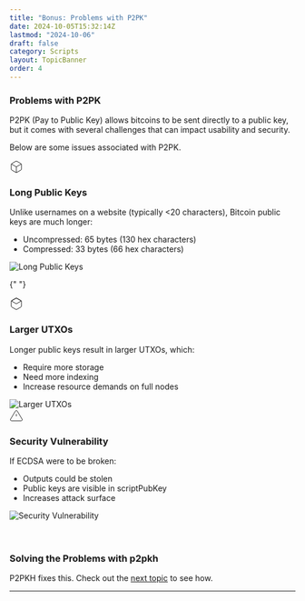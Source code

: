 ```yaml
---
title: "Bonus: Problems with P2PK"
date: 2024-10-05T15:32:14Z
lastmod: "2024-10-06"
draft: false
category: Scripts
layout: TopicBanner
order: 4
---
```



### Problems with P2PK

P2PK (Pay to Public Key) allows bitcoins to be sent directly to a public key, but it comes with several challenges that can impact usability and security.

Below are some issues associated with P2PK.

<div className="grid grid-cols-1 md:grid-cols-3 gap-6 mt-8 full-width text-vscode-text-light ">
  <div className="bg-red-100 dark:bg-red-100 p-6 rounded-lg shadow-md flex flex-col justify-between">
    <div>
      <div className="flex items-center mb-3">
        <svg xmlns="http://www.w3.org/2000/svg" width="24" height="24" viewBox="0 0 24 24" fill="none" stroke="currentColor" strokeWidth="2" strokeLinecap="round" strokeLinejoin="round" className="text-red-700 dark:text-red-700 mr-2 flex-shrink-0">
          <path d="M21 16V8a2 2 0 0 0-1-1.73l-7-4a2 2 0 0 0-2 0l-7 4A2 2 0 0 0 3 8v8a2 2 0 0 0 1 1.73l7 4a2 2 0 0 0 2 0l7-4A2 2 0 0 0 21 16z"></path>
          <polyline points="3.27 6.96 12 12.01 20.73 6.96"></polyline>
          <line x1="12" y1="22.08" x2="12" y2="12"></line>
        </svg>
        <h3 className="text-lg font-semibold text-red-700 dark:text-red-700 mt-1 my-auto">Long Public Keys</h3>
      </div>
      <div className="text-sm mb-4 ml-8">
        Unlike usernames on a website (typically &lt;20 characters), Bitcoin public keys are much longer:
      </div>
      <ul className="list-disc list-inside mb-4 text-sm ml-8">
        <li>Uncompressed: 65 bytes (130 hex characters)</li>
        <li>Compressed: 33 bytes (66 hex characters)</li>
      </ul>
    </div>
    <img src="/bitcoin-topics/static/images/topics/p2pk/p2pk-problem1.png" alt="Long Public Keys" className="w-full h-auto mt-auto" />
  </div>

{" "}

<div className="bg-orange-100 dark:bg-orange-100 p-6 rounded-lg shadow-md flex flex-col justify-between">
    <div>
        <div className="flex items-center mb-3">
            <svg
                xmlns="http://www.w3.org/2000/svg"
                width="24"
                height="24"
                viewBox="0 0 24 24"
                fill="none"
                stroke="currentColor"
                strokeWidth="2"
                strokeLinecap="round"
                strokeLinejoin="round"
                className="text-orange-700 dark:text-orange-700 mr-2 flex-shrink-0"
            >
                <path d="M21 16V8a2 2 0 0 0-1-1.73l-7-4a2 2 0 0 0-2 0l-7 4A2 2 0 0 0 3 8v8a2 2 0 0 0 1 1.73l7 4a2 2 0 0 0 2 0l7-4A2 2 0 0 0 21 16z"></path>
                <line x1="3.27" y1="6.96" x2="12" y2="12.01"></line>
                <line x1="12" y1="12.01" x2="20.73" y2="6.96"></line>
                <line x1="3.27" y1="6.96" x2="12" y2="2.06"></line>
                <line x1="12" y1="2.06" x2="20.73" y2="6.96"></line>
            </svg>
            <h3 className="text-lg font-semibold text-orange-700 dark:text-orange-700 mt-1 my-auto">
                Larger UTXOs
            </h3>
        </div>
        <div className="text-sm mb-4 ml-8">
            Longer public keys result in larger UTXOs, which:
        </div>
        <ul className="list-disc list-inside mb-4 text-sm ml-8">
            <li>Require more storage</li>
            <li>Need more indexing</li>
            <li>Increase resource demands on full nodes</li>
        </ul>
    </div>
    <img
        src="/bitcoin-topics/static/images/topics/p2pk/p2pk-problem2.png"
        alt="Larger UTXOs"
        className="w-full h-auto mt-auto"
    />
</div>

  <div className="bg-yellow-100 dark:bg-yellow-100 p-6 rounded-lg shadow-md flex flex-col justify-between">
    <div>
      <div className="flex items-center mb-3">
        <svg xmlns="http://www.w3.org/2000/svg" width="24" height="24" viewBox="0 0 24 24" fill="none" stroke="currentColor" strokeWidth="2" strokeLinecap="round" strokeLinejoin="round" className="text-yellow-700 dark:text-yellow-700 mr-2 flex-shrink-0">
          <path d="M10.29 3.86L1.82 18a2 2 0 0 0 1.71 3h16.94a2 2 0 0 0 1.71-3L13.71 3.86a2 2 0 0 0-3.42 0z"></path>
          <line x1="12" y1="9" x2="12" y2="13"></line>
          <line x1="12" y1="17" x2="12.01" y2="17"></line>
        </svg>
        <h3 className="text-lg font-semibold text-yellow-700 dark:text-yellow-700 mt-1 my-auto">Security Vulnerability</h3>
      </div>
      <div className="text-sm mb-4 ml-8">
        If ECDSA were to be broken:
      </div>
      <ul className="list-disc list-inside mb-4 text-sm ml-8">
        <li>Outputs could be stolen</li>
        <li>Public keys are visible in scriptPubKey</li>
        <li>Increases attack surface</li>
      </ul>
    </div>
    <img src="/bitcoin-topics/static/images/topics/p2pk/p2pk-problem3.png" alt="Security Vulnerability" className="w-full h-auto mt-auto" />
  </div>
</div>

<br />
<br />

### Solving the Problems with p2pkh

P2PKH fixes this. Check out the [next topic](/topics/5-p2pkh) to see how.

---

<MailingListSignup />
